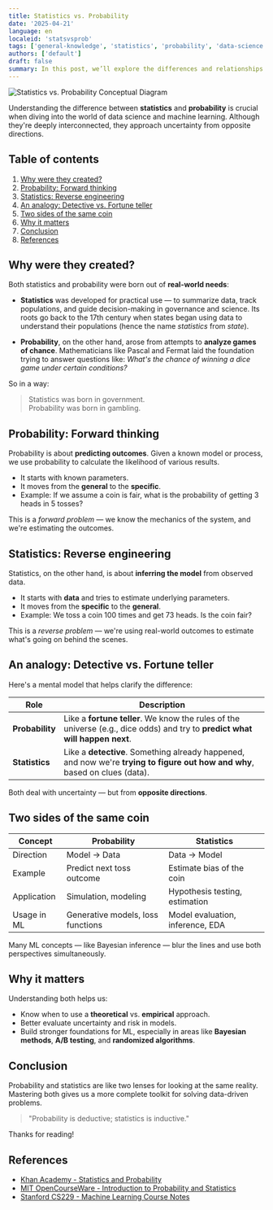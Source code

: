 ```yaml
---
title: Statistics vs. Probability
date: '2025-04-21'
language: en
localeid: 'statsvsprob'
tags: ['general-knowledge', 'statistics', 'probability', 'data-science']
authors: ['default']
draft: false
summary: In this post, we’ll explore the differences and relationships between statistics and probability—two foundational pillars of data science and machine learning.
---
```


<div className="flex justify-center">
  <div className="w-full max-w-screen-md overflow-hidden">
    <img
      src="/static/images/2025-04-21-statistics-vs-probability/probability-vs-statistics-1024x576.jpg"
      alt="Statistics vs. Probability Conceptual Diagram"
      className="mx-auto"
    />
  </div>
</div>

Understanding the difference between **statistics** and **probability** is crucial when diving into the world of data science and machine learning. Although they're deeply interconnected, they approach uncertainty from opposite directions.

## Table of contents

1. [Why were they created?](#why-were-they-created)
2. [Probability: Forward thinking](#probability-forward-thinking)
3. [Statistics: Reverse engineering](#statistics-reverse-engineering)
4. [An analogy: Detective vs. Fortune teller](#an-analogy-detective-vs-fortune-teller)
5. [Two sides of the same coin](#two-sides-of-the-same-coin)
6. [Why it matters](#why-it-matters)
7. [Conclusion](#conclusion)
8. [References](#references)

## Why were they created?

Both statistics and probability were born out of **real-world needs**:

- **Statistics** was developed for practical use — to summarize data, track populations, and guide decision-making in governance and science. Its roots go back to the 17th century when states began using data to understand their populations (hence the name *statistics* from *state*).
  
- **Probability**, on the other hand, arose from attempts to **analyze games of chance**. Mathematicians like Pascal and Fermat laid the foundation trying to answer questions like: *What's the chance of winning a dice game under certain conditions?*

So in a way:
> Statistics was born in government.  
> Probability was born in gambling.

## Probability: Forward thinking

Probability is about **predicting outcomes**. Given a known model or process, we use probability to calculate the likelihood of various results.

- It starts with known parameters.
- It moves from the **general** to the **specific**.
- Example: If we assume a coin is fair, what is the probability of getting 3 heads in 5 tosses?

This is a *forward problem* — we know the mechanics of the system, and we're estimating the outcomes.

## Statistics: Reverse engineering

Statistics, on the other hand, is about **inferring the model** from observed data.

- It starts with **data** and tries to estimate underlying parameters.
- It moves from the **specific** to the **general**.
- Example: We toss a coin 100 times and get 73 heads. Is the coin fair?

This is a *reverse problem* — we're using real-world outcomes to estimate what's going on behind the scenes.

## An analogy: Detective vs. Fortune teller

Here's a mental model that helps clarify the difference:

| Role           | Description                                                                 |
|----------------|-----------------------------------------------------------------------------|
| **Probability** | Like a **fortune teller**. We know the rules of the universe (e.g., dice odds) and try to **predict what will happen next**. |
| **Statistics**   | Like a **detective**. Something already happened, and now we're **trying to figure out how and why**, based on clues (data). |

Both deal with uncertainty — but from **opposite directions**.

## Two sides of the same coin

| Concept       | Probability                           | Statistics                             |
|---------------|----------------------------------------|----------------------------------------|
| Direction     | Model → Data                          | Data → Model                           |
| Example       | Predict next toss outcome             | Estimate bias of the coin              |
| Application   | Simulation, modeling                  | Hypothesis testing, estimation         |
| Usage in ML   | Generative models, loss functions     | Model evaluation, inference, EDA       |

Many ML concepts — like Bayesian inference — blur the lines and use both perspectives simultaneously.

## Why it matters

Understanding both helps us:

- Know when to use a **theoretical** vs. **empirical** approach.
- Better evaluate uncertainty and risk in models.
- Build stronger foundations for ML, especially in areas like **Bayesian methods**, **A/B testing**, and **randomized algorithms**.

## Conclusion

Probability and statistics are like two lenses for looking at the same reality. Mastering both gives us a more complete toolkit for solving data-driven problems.

> "Probability is deductive; statistics is inductive."

Thanks for reading!

## References

- [Khan Academy - Statistics and Probability](https://www.khanacademy.org/math/statistics-probability)
- [MIT OpenCourseWare - Introduction to Probability and Statistics](https://ocw.mit.edu/courses/mathematics/18-05-introduction-to-probability-and-statistics-spring-2014/)
- [Stanford CS229 - Machine Learning Course Notes](https://cs229.stanford.edu/syllabus.html)

